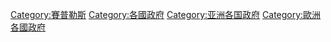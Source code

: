 [[Category:賽普勒斯|Category:賽普勒斯]]
[[Category:各國政府|Category:各國政府]]
[[Category:亚洲各国政府|Category:亚洲各国政府]]
[[Category:歐洲各國政府|Category:歐洲各國政府]]